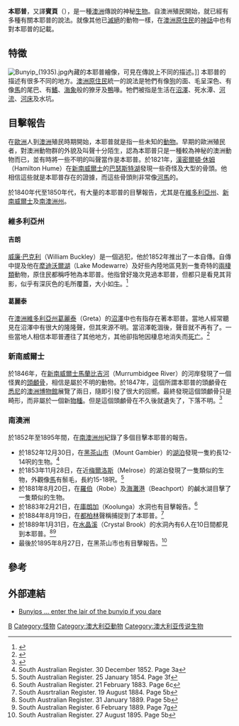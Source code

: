 {{Infobox paranormal creature
|Creature_Name  = 本耶普
|Image_Name     = Bunyip 1890.jpg
|Image_Caption  = 1890年所繪的本耶普
|Grouping       = 
|Sub_Grouping   = 
|Country        = [[澳洲|澳洲]]
|Region         = 
|Habitat        = 水中
|First_Reported = 1800年代初
|Last_Sighted   = 
|Status         = 未被證實
}}

'''本耶普'''，又譯'''賓頁'''（{{lang|en|bunyip}}），是一種[[澳洲|澳洲]]傳說的神秘[[生物|生物]]。自澳洲殖民開始，就已經有多種有關本耶普的說法。就像其他已[[滅絕|滅絕]]的動物一樣，在[[澳洲原住民|澳洲原住民]]的[[神話|神話]]中也有對本耶普的記載。

==特徵==
[[Image:Bunyip_(1935).jpg|thumb]]內藏的本耶普繪像，可見在傳說上不同的描述。]]
本耶普的描述有很多不同的地方。[[澳洲原住民|澳洲原住民]]統一的說法是牠們有像[[狗|狗]]的面、毛呈深色、有像[[馬|馬]]的尾巴、有[[鰭|鰭]]、[[海象|海象]]般的獠牙及[[鴨|鴨]]喙。牠們被指是生活在[[沼澤|沼澤]]、死水潭、[[河流|河流]]、[[河床|河床]]及水坑。

==目擊報告==
在[[歐洲|歐洲]]人到[[澳洲|澳洲]]殖民時期開始，本耶普就是指一些未知的[[動物|動物]]。早期的歐洲殖民者，對澳洲動物群的外貌及叫聲十分陌生，認為本耶普只是一種較為神秘的澳洲動物而已，並有時將一些不明的叫聲當作是本耶普。於1821年，[[漢密爾頓·休姆|漢密爾頓·休姆]]（Hamilton Hume）在[[新南威爾士|新南威爾士]]的[[巴瑟斯特湖|巴瑟斯特湖]]發現一些奇怪及大型的骨頭。他相信這些就是本耶普存在的證據，而這些骨頭則非常像[[河馬|河馬]]的。

於1840年代至1850年代，有大量的本耶普的目擊報告，尤其是在[[維多利亞州|維多利亞州]]、[[新南威爾士|新南威爾士]]及[[南澳洲州|南澳洲州]]。

===維多利亞州===
====吉朗====
[[威廉·巴克利|威廉·巴克利]]（William Buckley）是一個逃犯，他於1852年推出了一本自傳。自傳中提及他在[[犘迪沃爾湖|犘迪沃爾湖]]（Lake Modewarre）及好些內陸地區見到一隻奇特的[[兩棲類|兩棲類]]動物，原住民都稱呼牠為本耶普。他指曾好幾次見過本耶普，但都只是看見其背影，似乎有深灰色的毛所覆蓋，大小如[[牛|牛]]。<ref>{{Cite book en|editor=Flannery, T. (Ed.)|year=2002|title=The Life and Adventures of William Buckley; 32 Years a wanderer amongst the Aborigines of the then unexplored country around Port Phillip, now the Province of Victoria|author=John Morgan|location=Melbourne Australia|pages=P.66|id=ISBN 1877008206}}</ref>

====葛麗泰====
在[[澳洲|澳洲]][[維多利亞州|維多利亞州]][[葛麗泰|葛麗泰]]（Greta）的[[沼澤|沼澤]]中也有指存在著本耶普。當地人經常聽見在沼澤中有很大的隆隆聲，但其來源不明。當沼澤乾涸後，聲音就不再有了。一些當地人相信本耶普遷往了其他地方，其他卻指牠因棲息地消失而[[死亡|死亡]]。<ref>{{cite book en|last=Ellis (1873-1942)|first=Samuel Edward|title=A history of Greta : in which the writer touches on exploration, settlement, transport, conditions of life, development, fauna, with special reference to the bunyip and to "Esther" who preferred her rights before her privileges, and to the Kellys.|origyear=ca. 1940|url=http://librariesaustralia.nla.gov.au|accessdate=2007-05-26|edition=2nd?|year=1972|publisher=Lowden Publishing Co.|id=ISBN 0909706247|pages=40p.|quote=Description: xii, [5] leaves of plates (1 folded)|archive-date=2014-07-13|archive-url=https://web.archive.org/web/20140713172153/http://librariesaustralia.nla.gov.au/|dead-url=no}}</ref>

===新南威爾士===
於1846年，在[[新南威爾士|新南威爾士]][[馬蘭比吉河|馬蘭比吉河]]（Murrumbidgee River）的河岸發現了一個怪異的[[頭顱骨|頭顱骨]]，相信是屬於不明的動物。於1847年，這個所謂本耶普的頭顱骨在[[悉尼|悉尼]]的[[澳洲博物館|澳洲博物館]]展覽了兩日，隨即引發了很大的回嚮。最終發現這個頭顱骨只是畸形，而非屬於一個新[[物種|物種]]。但是這個頭顱骨在不久後就遺失了，下落不明。<ref>{{Cite web|url=http://www.nla.gov.au/exhibitions/bunyips/html-site/evidence/skull.html|title=Were skulls physical proof that bunyips existed?|work=Bunyips - Evidence|accessdate=2009-09-28|archive-date=2008-10-22|archive-url=http://pandora.nla.gov.au/pan/37310/20081022-1214/www.nla.gov.au/exhibitions/bunyips/html-site/evidence/skull.html|dead-url=no}}</ref>

===南澳洲===
於1852年至1895年間，在[[南澳洲州|南澳洲州]]紀錄了多個目擊本耶普的報告。

* 於1852年12月30日，在[[黑茶山市|黑茶山市]]（Mount Gambier）的[[湖泊|湖泊]]發現一隻約長12-14呎的生物。<ref>South Australian Register.  30 December 1852.  Page 3a</ref>
* 於1853年11月28日，在近[[梅爾洛斯|梅爾洛斯]]（Melrose）的湖泊發現了一隻類似的生物，外觀像[[馬|馬]]有鬃毛，長約15-18呎。<ref>South Australian Register.  25 January 1854.  Page 3f</ref>
* 於1881年8月20日，在[[羅伯|羅伯]]（Robe）及[[海灘港|海灘港]]（Beachport）的鹹水湖目擊了一隻類似的生物。
* 於1883年2月21日，在[[庫朗加|庫朗加]]（Koolunga）水洞也有目擊報告。<ref>South Australian Register.  21 February 1883.  Page 6c</ref>
* 於1884年8月19日，在[[都柏林_(南澳洲州)|都柏林]]聲稱捕捉到了本耶普。<ref>South Ausrtralian Register.  19 August 1884.  Page 5b</ref> 
* 於1889年1月31日，在[[水晶溪|水晶溪]]（Crystal Brook）的水洞內有6人在10日間都見到本耶普。<ref>South Australian Register. 31 January 1889. Page 5b</ref><ref>South Australian Register. 6 February 1889. Page 7g</ref>
* 最後於1895年8月27日，在黑茶山市也有目擊報告。<ref>South Australian Register.  27 August 1895. Page 5b</ref>

==參考==
{{Reflist}}

==外部連結==
{{Commonscat|Bunyip}}
* [http://www.nla.gov.au/exhibitions/bunyips/ Bunyips ... enter the lair of the bunyip if you dare] {{Wayback|url=http://www.nla.gov.au/exhibitions/bunyips/ |date=20210314184809 }}

[[Category:水栖神秘生物|B]]
[[Category:怪物|Category:怪物]]
[[Category:澳大利亞動物|Category:澳大利亞動物]]
[[Category:澳大利亚传说生物|Category:澳大利亚传说生物]]